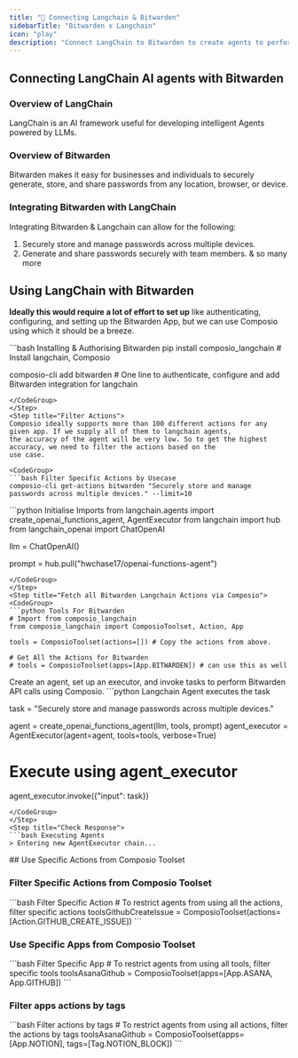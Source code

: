 ```yaml
---
title: "🚀 Connecting Langchain & Bitwarden"
sidebarTitle: "Bitwarden x Langchain"
icon: "play"
description: "Connect LangChain to Bitwarden to create agents to perform tasks using natural language"
---
```


## Connecting LangChain AI agents with Bitwarden

### Overview of LangChain

LangChain is an AI framework useful for developing intelligent Agents powered by LLMs.

### Overview of Bitwarden

Bitwarden makes it easy for businesses and individuals to securely generate, store, and share passwords from any location, browser, or device.

### Integrating Bitwarden with LangChain

Integrating Bitwarden & Langchain can allow for the following:

1. Securely store and manage passwords across multiple devices.
2. Generate and share passwords securely with team members.
& so many more

## Using LangChain with Bitwarden

<Steps>
<Step title="Setting Up the Environment">

**Ideally this would require a lot of effort to set up** like authenticating, configuring, and setting up the Bitwarden App, but we can use Composio using which it should be a breeze.

<CodeGroup>
```bash Installing & Authorising Bitwarden
pip install composio_langchain # Install langchain, Composio 

composio-cli add bitwarden # One line to authenticate, configure and add Bitwarden integration for langchain
```
</CodeGroup>
</Step>
<Step title="Filter Actions">
Composio ideally supports more than 100 different actions for any given app. If we supply all of them to langchain agents, 
the accuracy of the agent will be very low. So to get the highest accuracy, we need to filter the actions based on the 
use case.

<CodeGroup>
```bash Filter Specific Actions by Usecase
composio-cli get-actions bitwarden "Securely store and manage passwords across multiple devices." --limit=10
```
</CodeGroup>

</Step>
<Step title="Import Base Packages">

<CodeGroup>
```python Initialise Imports
from langchain.agents import create_openai_functions_agent, AgentExecutor
from langchain import hub
from langchain_openai import ChatOpenAI


llm = ChatOpenAI()

prompt = hub.pull("hwchase17/openai-functions-agent")
```
</CodeGroup>
</Step>
<Step title="Fetch all Bitwarden Langchain Actions via Composio">
<CodeGroup>
```python Tools For Bitwarden
# Import from composio_langchain
from composio_langchain import ComposioToolset, Action, App

tools = ComposioToolset(actions=[]) # Copy the actions from above. 

# Get All the Actions for Bitwarden
# tools = ComposioToolset(apps=[App.BITWARDEN]) # can use this as well
```
</CodeGroup>
</Step>
<Step title="Execute the Agent">
Create an agent, set up an executor, and invoke tasks to perform Bitwarden API calls using Composio. 
<CodeGroup>
```python Langchain Agent executes the task

task = "Securely store and manage passwords across multiple devices."

agent = create_openai_functions_agent(llm, tools, prompt)
agent_executor = AgentExecutor(agent=agent, tools=tools, verbose=True)

# Execute using agent_executor
agent_executor.invoke({"input": task})
```
</CodeGroup>
</Step>
<Step title="Check Response">
```bash Executing Agents
> Entering new AgentExecutor chain...
```
</Step>
</Steps>
## Use Specific Actions from Composio Toolset

### Filter Specific Actions from Composio Toolset

<CodeGroup>
```bash Filter Specific Action
# To restrict agents from using all the actions, filter specific actions
toolsGithubCreateIssue = ComposioToolset(actions=[Action.GITHUB_CREATE_ISSUE])
```
</CodeGroup>

### Use Specific Apps from Composio Toolset
<CodeGroup>
```bash Filter Specific App
# To restrict agents from using all tools, filter specific tools
toolsAsanaGithub = ComposioToolset(apps=[App.ASANA, App.GITHUB])
```
</CodeGroup>

### Filter apps actions by tags 
<CodeGroup>
```bash Filter actions by tags
# To restrict agents from using all actions, filter the actions by tags
toolsAsanaGithub = ComposioToolset(apps=[App.NOTION], tags=[Tag.NOTION_BLOCK])
```
</CodeGroup>

